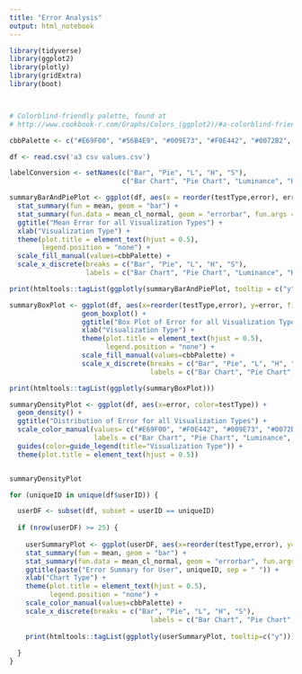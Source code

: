 ```yaml
---
title: "Error Analysis"
output: html_notebook
---
```


```r
library(tidyverse)
library(ggplot2)
library(plotly)
library(gridExtra)
library(boot)



# Colorblind-friendly palette, found at 
# http://www.cookbook-r.com/Graphs/Colors_(ggplot2)/#a-colorblind-friendly-palette

cbbPalette <- c("#E69F00", "#56B4E9", "#009E73", "#F0E442", "#0072B2", "#D55E00", "#CC79A7")

df <- read.csv('a3 csv values.csv')

labelConversion <- setNames(c("Bar", "Pie", "L", "H", "S"),
                            c("Bar Chart", "Pie Chart", "Luminance", "Hue", "Saturation"))

summaryBarAndPiePlot <- ggplot(df, aes(x = reorder(testType,error), error, fill=testType)) +
  stat_summary(fun = mean, geom = "bar") +
  stat_summary(fun.data = mean_cl_normal, geom = "errorbar", fun.args = list(mult = 1)) +
  ggtitle("Mean Error for all Visualization Types") +
  xlab("Visualization Type") +
  theme(plot.title = element_text(hjust = 0.5),
        legend.position = "none") +
  scale_fill_manual(values=cbbPalette) +
  scale_x_discrete(breaks = c("Bar", "Pie", "L", "H", "S"),
                   labels = c("Bar Chart", "Pie Chart", "Luminance", "Hue", "Saturation"))

print(htmltools::tagList(ggplotly(summaryBarAndPiePlot, tooltip = c("y"))))

summaryBoxPlot <- ggplot(df, aes(x=reorder(testType,error), y=error, fill=testType)) +
                  geom_boxplot() +
                  ggtitle("Box Plot of Error for all Visualization Types") +
                  xlab("Visualization Type") +
                  theme(plot.title = element_text(hjust = 0.5),
                        legend.position = "none") +
                  scale_fill_manual(values=cbbPalette) +
                  scale_x_discrete(breaks = c("Bar", "Pie", "L", "H", "S"),
                                   labels = c("Bar Chart", "Pie Chart", "Luminance", "Hue",    "Saturation"))

print(htmltools::tagList(ggplotly(summaryBoxPlot)))

summaryDensityPlot <- ggplot(df, aes(x=error, color=testType)) + 
  geom_density() +
  ggtitle("Distribution of Error for all Visualization Types") +
  scale_color_manual(values= c("#E69F00", "#F0E442", "#009E73", "#0072B2", "#56B4E9"),
                     labels = c("Bar Chart", "Pie Chart", "Luminance", "Hue", "Saturation")) +
  guides(color=guide_legend(title="Visualization Type")) +
  theme(plot.title = element_text(hjust = 0.5))


summaryDensityPlot

for (uniqueID in unique(df$userID)) {

  userDF <- subset(df, subset = userID == uniqueID)
  
  if (nrow(userDF) >= 25) {
  
    userSummaryPlot <- ggplot(userDF, aes(x=reorder(testType,error), y=error, fill=testType)) +
    stat_summary(fun = mean, geom = "bar") +
    stat_summary(fun.data = mean_cl_normal, geom = "errorbar", fun.args = list(mult = 1)) +
    ggtitle(paste("Error Summary for User", uniqueID, sep = " ")) +
    xlab("Chart Type") +
    theme(plot.title = element_text(hjust = 0.5),
          legend.position = "none") +
    scale_color_manual(values=cbbPalette) +
    scale_x_discrete(breaks = c("Bar", "Pie", "L", "H", "S"),
                                   labels = c("Bar Chart", "Pie Chart", "Luminance", "Hue",    "Saturation"))
  
    print(htmltools::tagList(ggplotly(userSummaryPlot, tooltip=c("y"))))
    
  }
}

```

